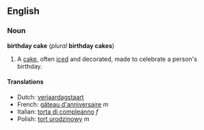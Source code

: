 ==English==
===Noun===
'''birthday cake''' (''plural'' '''birthday cakes''')

#A [[cake]], often [[ice]]d and decorated, made to celebrate a person's birthday.

====Translations====
*Dutch: [[verjaardagstaart]]
*French: [[gâteau d'anniversaire]] ''m''
*Italian: [[torta di compleanno]] ''f''
*Polish: [[tort urodzinowy]] ''m''